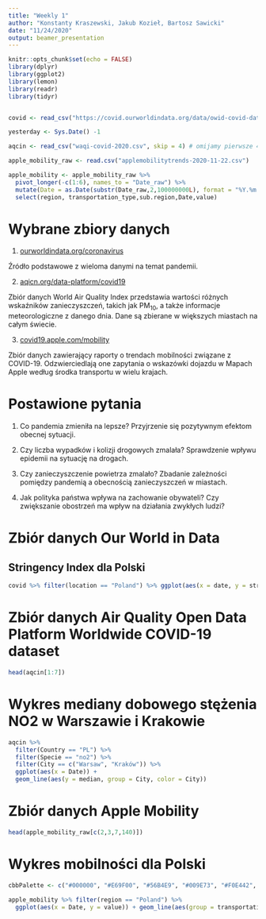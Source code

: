 ```yaml
---
title: "Weekly 1"
author: "Konstanty Kraszewski, Jakub Kozieł, Bartosz Sawicki"
date: "11/24/2020"
output: beamer_presentation
---
```


```r
knitr::opts_chunk$set(echo = FALSE)
library(dplyr)
library(ggplot2)
library(lemon)
library(readr)
library(tidyr)


covid <- read_csv("https://covid.ourworldindata.org/data/owid-covid-data.csv")

yesterday <- Sys.Date() -1

aqcin <- read_csv("waqi-covid-2020.csv", skip = 4) # omijamy pierwsze 4 wiersze, jakieś nagłówki

apple_mobility_raw <- read.csv("applemobilitytrends-2020-11-22.csv")

apple_mobility <- apple_mobility_raw %>% 
  pivot_longer(-c(1:6), names_to = "Date_raw") %>% 
  mutate(Date = as.Date(substr(Date_raw,2,100000000L), format = "%Y.%m.%d")) %>%
  select(region, transportation_type,sub.region,Date,value)


```

# Wybrane zbiory danych

1. [ourworldindata.org/coronavirus](https://ourworldindata.org/coronavirus)

Źródło podstawowe z wieloma danymi na temat pandemii.

2. [aqicn.org/data-platform/covid19](https://aqicn.org/data-platform/covid19/?fbclid=IwAR1ta3cmXjcGRdwDYwBGcP4Unbyj3Z4sJkA-chvCtRJDV5SDvn_PRniIYS4)

Zbiór danych World Air Quality Index przedstawia wartości różnych wskaźników zanieczyszczeń, takich jak PM$_{10}$, a także informacje meteorologiczne z danego dnia. Dane są zbierane w większych miastach na całym świecie.

3. [covid19.apple.com/mobility](https://covid19.apple.com/mobility?fbclid=IwAR2E-U7UEvbENdhjq28y1EhL9EbelPBs5s0SbKaiYrM1K9gzbHpviYd9K3U)

Zbiór danych zawierający raporty o trendach mobilności związane z COVID-19. Odzwierciedlają one zapytania o wskazówki dojazdu w Mapach Apple według środka transportu w wielu krajach.

# Postawione pytania

1. Co pandemia zmieniła na lepsze?
Przyjrzenie się pozytywnym efektom obecnej sytuacji.

2. Czy liczba wypadków i kolizji drogowych zmalała?
Sprawdzenie wpływu epidemii na sytuację na drogach.

3. Czy zanieczyszczenie powietrza zmalało?
Zbadanie zależności pomiędzy pandemią a obecnością zanieczyszczeń w miastach.

4. Jak polityka państwa wpływa na zachowanie obywateli? 
Czy zwiększanie obostrzeń ma wpływ na działania zwykłych ludzi?

# Zbiór danych Our World in Data

## Stringency Index dla Polski
```r

covid %>% filter(location == "Poland") %>% ggplot(aes(x = date, y = stringency_index)) + geom_line(aes(group = location))

```


# Zbiór danych Air Quality Open Data Platform Worldwide COVID-19 dataset

```r
head(aqcin[1:7])
```

# Wykres mediany dobowego stężenia NO2 w Warszawie i Krakowie

```r
aqcin %>% 
  filter(Country == "PL") %>%
  filter(Specie == "no2") %>% 
  filter(City == c("Warsaw", "Kraków")) %>%
  ggplot(aes(x = Date)) + 
  geom_line(aes(y = median, group = City, color = City))
```

# Zbiór danych Apple Mobility

```r

head(apple_mobility_raw[c(2,3,7,140)])
```


# Wykres mobilności dla Polski
```r
cbbPalette <- c("#000000", "#E69F00", "#56B4E9", "#009E73", "#F0E442", "#0072B2", "#D55E00", "#CC79A7")

apple_mobility %>% filter(region == "Poland") %>%
  ggplot(aes(x = Date, y = value)) + geom_line(aes(group = transportation_type, color = transportation_type)) + scale_colour_brewer(palette = "Set2")

```
